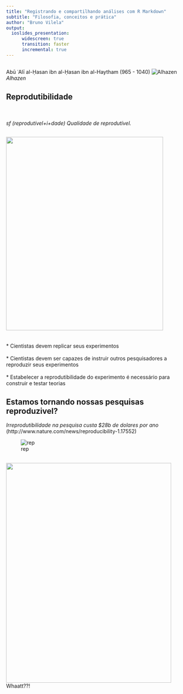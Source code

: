 ```yaml
---
title: "Registrando e compartilhando análises com R Markdown"
subtitle: "Filosofia, conceitos e prática"
author: "Bruno Vilela"
output: 
  ioslides_presentation:
      widescreen: true
      transition: faster
      incremental: true
---
```

##
<div class="centered">
Abū ʿAlī al-Ḥasan ibn al-Ḥasan ibn al-Haytham (965 - 1040)
![Alhazen](figures/Alhazen.gif)
*Alhazen*
</div>

## Reprodutibilidade
<div class="centered">
<br>
<br>
*sf (reprodutível+i+dade) Qualidade de reprodutível.*
</div>


## 
<div class="columns-2">
<img src="figures/Karl_Popper.jpg" width="428" height="528">    
<br><br>* Cientistas devem replicar seus experimentos<br><br>
* Cientistas devem ser capazes de instruir outros pesquisadores a reproduzir seus experimentos<br><br>
* Estabelecer a reprodutibilidade do experimento é necessário para construir e testar teorias
</div>

## Estamos tornando nossas pesquisas reproduzivel? 

*Irreprodutibilidade na pesquisa custa $28b de dolares por ano* <br>
(http://www.nature.com/news/reproducibility-1.17552)
<br>
<div class="centered">
![rep](figures/reproducibility.jpeg)

##
<div class="columns-2">
<img src="figures/replicatation.png" width="450" height="600">    
Whaatt??! 
</div>
